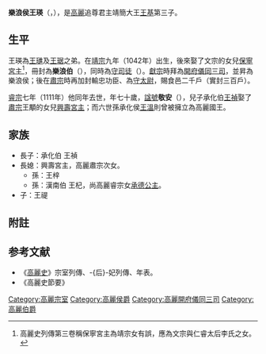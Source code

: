 '''樂浪侯王瑛'''（{{lang|ko|'''낙랑후 왕영'''}}，{{bd|1042年||1111年||catIdx=W王}}），是[[高麗|高麗]]追尊君主靖簡大王[[王基_(高麗)|王基]]第三子。

== 生平 ==
王瑛為[[王璡_(高麗)|王璡]]及[[王琚_(高麗)|王琚]]之弟。在[[高麗靖宗|靖宗]]九年（1042年）出生，後來娶了文宗的女兒[[保寧宮主|保寧宮主]]<ref>高麗史列傳第三卷稱保寧宮主為靖宗女有誤，應為文宗與仁睿太后李氏之女。</ref>，冊封為'''樂浪伯'''（{{lang-ko|낙랑백}}），同時為[[守司徒|守司徒]]（{{lang-ko|수사도}}）。[[高麗獻宗|獻宗]]時拜為[[開府儀同三司|開府儀同三司]]，並昇為樂浪侯；後在[[高麗肅宗|肅宗]]時再加封輸忠功臣、為[[守太尉|守太尉]]，賜食邑二千戶（實封三百戶）。

[[高麗睿宗|睿宗]]七年（1111年）他同年去世，年七十歲，[[諡號|諡號]]'''敬安'''（{{lang|ko|'''경안'''}}），兒子承化伯[[王禎_(高麗)|王禎]]娶了[[高麗肅宗|肅宗]]王顒的女兒[[興壽宮主|興壽宮主]]；而六世孫承化侯[[王溫_(承化侯)|王溫]]則曾被擁立為高麗國王。

==家族==
*長子：承化伯 王禎
*長媳：興壽宮主，高麗肅宗次女。
**孫：王梓
**孫：漢南伯 王杞，尚高麗睿宗女[[承德公主|承德公主]]。	
*子：王禔

==附註==
{{Reflist}}

==参考文献==
*《[[高麗史|高麗史]]》宗室列傳、-{后}-妃列傳、年表。
*《高麗史節要》

[[Category:高麗宗室|Category:高麗宗室]]
[[Category:高麗侯爵|Category:高麗侯爵]]
[[Category:高麗開府儀同三司|Category:高麗開府儀同三司]]
[[Category:高麗伯爵|Category:高麗伯爵]]